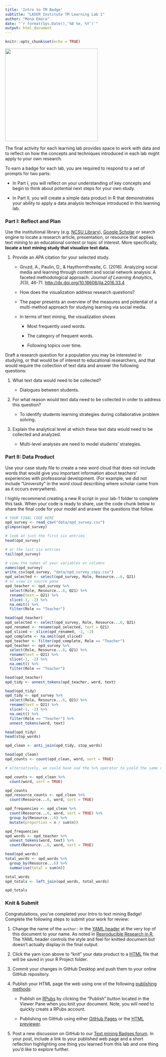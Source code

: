 ```yaml
---
title: 'Intro to TM Badge'
subtitle: "LASER Institute TM Learning Lab 1"
author: "Mona Emara"
date: "`r format(Sys.Date(),'%B %e, %Y')`"
output: html_document
---
```


```r
knitr::opts_chunk$set(echo = TRUE)
```

![](img/tmb.png){width="300"}

The final activity for each learning lab provides space to work with data and to reflect on how the concepts and techniques introduced in each lab might apply to your own research.

To earn a badge for each lab, you are required to respond to a set of prompts for two parts: 

-   In Part I, you will reflect on your understanding of key concepts and begin to think about potential next steps for your own study.

-   In Part II, you will create a simple data product in R that demonstrates your ability to apply a data analysis technique introduced in this learning lab.

### Part I: Reflect and Plan

Use the institutional library (e.g. [NCSU Library](https://www.lib.ncsu.edu/#articles)), [Google Scholar](https://scholar.google.com/) or search engine to locate a research article, presentation, or resource that applies text mining to an educational context or topic of interest. More specifically, **locate a text mining study that visualize text data.**

1.  Provide an APA citation for your selected study.

    -   Gruzd, A., Paulin, D., & Haythornthwaite, C. (2016). Analyzing social media and learning through content and social network analysis: A faceted methodological approach. *Journal of Learning Analytics*, *3*(3), 46-71. <http://dx.doi.org/10.18608/jla.2016.33.4>

    -   How does the visualization address research questions?

    -   The paper presents	 an	 overview	 of	 the	measures	and	potential	of	a	multi-method	approach	 for	studying	learning	via	social	media.

    -   In terms of text mining, the visualization shows

        -   Most frequently used words.

        -   The	category	of	frequent	words.

        -   Following topics over time.

Draft a research question for a population you may be interested in studying, or that would be of interest to educational researchers, and that would require the collection of text data and answer the following questions:

1.  What text data would need to be collected?

    -   Dialogues between students.

2.  For what reason would text data need to be collected in order to address this question?

    -   To identify students learning strategies during collaborative problem solving.

3.  Explain the analytical level at which these text data would need to be collected and analyzed.

    -   Multi-level analyses are need to model students' strategies.

### Part II: Data Product

Use your case study file to create a new word cloud that does not include words that would give you important information about teachers' experiences with professional development. (For example, we did not include "University" in the word cloud describing where scholar came from as it occurs everywhere).

I highly recommend creating a new R script in your lab-1 folder to complete this task. When your code is ready to share, use the code chunk below to share the final code for your model and answer the questions that follow.

```r
# YOUR FINAL CODE HERE
opd_survey <- read_csv("data/opd_survey.csv")
glimpse(opd_survey) 

# look at just the first six entries
head(opd_survey) 

# or the last six entries
tail(opd_survey) 

# view the names of your variables or columns
names(opd_survey)
write_csv(opd_survey, "data/opd_survey_copy.csv")
opd_selected <- select(opd_survey, Role, Resource...6, Q21)
# or view in source pane
opd_teacher <- opd_survey %>%
  select(Role, Resource...6, Q21) %>%
  rename(text = Q21) %>%
  slice(-1, -2) %>%
  na.omit() %>%
  filter(Role == "Teacher")

head(opd_teacher)
opd_selected <- select(opd_survey, Role, Resource...6, Q21)
opd_renamed <- rename(opd_selected, text = Q21)
opd_sliced <- slice(opd_renamed, -1, -2)
opd_complete <- na.omit(opd_sliced)
opd_teacher <- filter(opd_complete, Role == "Teacher")
opd_teacher <- opd_survey %>%
  select(Role, Resource...6, Q21) %>%
  rename(text = Q21) %>%
  slice(-1, -2) %>%
  na.omit() %>%
  filter(Role == "Teacher")

head(opd_teacher)
opd_tidy <- unnest_tokens(opd_teacher, word, text)

head(opd_tidy)
opd_tidy <- opd_survey %>%
  select(Role, Resource...6, Q21) %>%
  rename(text = Q21) %>%
  slice(-1, -2) %>%
  na.omit() %>%
  filter(Role == "Teacher") %>%
  unnest_tokens(word, text)

head(opd_tidy)
head(stop_words)

opd_clean <- anti_join(opd_tidy, stop_words)

head(opd_clean)
opd_counts <- count(opd_clean, word, sort = TRUE)

# alternatively, we could have use the %>% operator to yield the same result.

opd_counts <- opd_clean %>% 
  count(word, sort = TRUE)

opd_counts
opd_resource_counts <- opd_clean %>%
  count(Resource...6, word, sort = TRUE)

opd_frequencies <- opd_clean %>%
  count(Resource...6, word, sort = TRUE) %>%
  group_by(Resource...6) %>%
  mutate(proportion = n / sum(n))

opd_frequencies
opd_words <- opd_teacher %>%
  unnest_tokens(word, text) %>%
  count(Resource...6, word, sort = TRUE)

head(opd_words)
total_words <- opd_words %>%
  group_by(Resource...6) %>%
  summarise(total = sum(n))

total_words
opd_totals <- left_join(opd_words, total_words)

opd_totals
```

### Knit & Submit

Congratulations, you've completed your Intro to text mining Badge! Complete the following steps to submit your work for review:

1.  Change the name of the `author:` in the [YAML header](https://monashdatafluency.github.io/r-rep-res/yaml-header.html) at the very top of this document to your name. As noted in [Reproducible Research in R](https://monashdatafluency.github.io/r-rep-res/index.html), The YAML header controls the style and feel for knitted document but doesn't actually display in the final output.

2.  Click the yarn icon above to "knit" your data product to a [HTML](https://bookdown.org/yihui/rmarkdown/html-document.html) file that will be saved in your R Project folder.

3.  Commit your changes in GitHub Desktop and push them to your online GitHub repository.

4.  Publish your HTML page the web using one of the following [publishing methods](https://rpubs.com/cathydatascience/518692):

    -   Publish on [RPubs](https://rpubs.com) by clicking the "Publish" button located in the Viewer Pane when you knit your document. Note, you will need to quickly create a RPubs account.

    -   Publishing on GitHub using either [GitHub Pages](https://pages.github.com) or the [HTML previewer](http://htmlpreview.github.io).

5.  Post a new discussion on GitHub to our [Text mining Badges forum](https://github.com/orgs/laser-institute/teams/network-analysis/discussions/3). In your post, include a link to your published web page and a short reflection highlighting one thing you learned from this lab and one thing you'd like to explore further.
